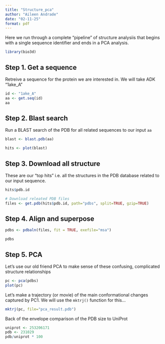 ```yaml
---
title: "Structure_pca"
author: "Aileen Andrade"
date: "02-11-25"
format: pdf
---
```


Here we run through a complete "pipeline" of structure analysiis that begins with a single sequence identifier and ends in a PCA analysis.

```r
library(bio3d)
```

## Step 1. Get a sequence
Retreive a sequence for the protein we are interested in. We will take ADK "1ake_A"

```r
id <- "1ake_A"
aa <- get.seq(id)
aa
```

## Step 2. Blast search
Run a BLAST search of the PDB for all related sequences to our input `aa`

```r
blast <- blast.pdb(aa)
```

```r
hits <- plot(blast)
```

## Step 3. Download all structure
These are our "top hits" i.e. all the structures in the PDB database related to our input sequence.

```r
hits$pdb.id
```

```r
# Download releated PDB files
files <- get.pdb(hits$pdb.id, path="pdbs", split=TRUE, gzip=TRUE)
```

## Step 4. Align and superpose
```r
pdbs <- pdbaln(files, fit = TRUE, exefile="msa")
```

```r
pdbs
```

## Step 5. PCA

Let's use our old friend PCA to make sense of these confusing, complicated structure relationships

```r
pc <- pca(pdbs)
plot(pc)
```

Let's make a trajectory (or movie) of the main conformational changes captured by PC1. We will use the `mktrj()` function for this...

```r
mktrj(pc, file="pca_result.pdb")
```


Back of the envelope comparison of the PDB size to UniProt

```r
uniprot <- 253206171
pdb <- 231029
pdb/uniprot * 100
```

